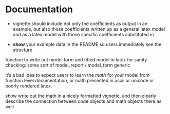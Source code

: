 # Documentation

- vignette should include not only the coefficients as output in an example, but also those coefficients written up as a general latex model and as a latex model with those specific coefficients substituted in


- **show** your example data in the README so users immediately see the structure


function to write out model form and fitted model in latex for sanity checking: some sort of model_report / model_form generic


it's a bad idea to expect users to learn the *math* for your model from function level documentation, or math presented in ascii or unicode or poorly rendered latex.

show write out the math in a nicely formatted vignette, and then clearly describe the connection between code objects and math objects there as well
